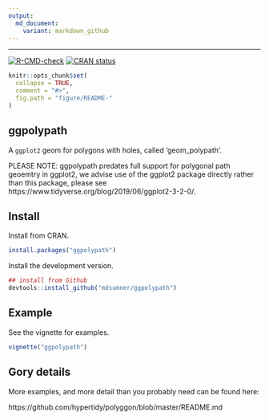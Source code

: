 ```yaml
---
output:
  md_document:
    variant: markdown_github
---
```


<!-- README.md is generated from README.Rmd. Please edit that file -->

---

<!-- badges: start -->
[![R-CMD-check](https://github.com/mdsumner/ggpolypath/actions/workflows/R-CMD-check.yaml/badge.svg)](https://github.com/mdsumner/ggpolypath/actions/workflows/R-CMD-check.yaml)
[![CRAN status](https://www.r-pkg.org/badges/version/ggpolypath)](https://CRAN.R-project.org/package=ggpolypath)
<!-- badges: end -->

```r
knitr::opts_chunk$set(
  collapse = TRUE,
  comment = "#>",
  fig.path = "figure/README-"
)
```

## ggpolypath

A `ggplot2` geom for polygons with holes, called 'geom_polypath'. 

PLEASE NOTE: ggpolypath predates full support for polygonal path geoemtry in ggplot2, we advise use of
the ggplot2 package directly rather than this package, please see https://www.tidyverse.org/blog/2019/06/ggplot2-3-2-0/. 


## Install

Install from CRAN. 

```r
install.packages("ggpolypath")
```

Install the development version. 

```r
## install from Github
devtools::install_github("mdsumner/ggpolypath")
```


## Example

See the vignette for examples. 

```r
vignette("ggpolypath")
```

## Gory details

More examples, and more detail than you probably need can be found here: 

https://github.com/hypertidy/polyggon/blob/master/README.md



